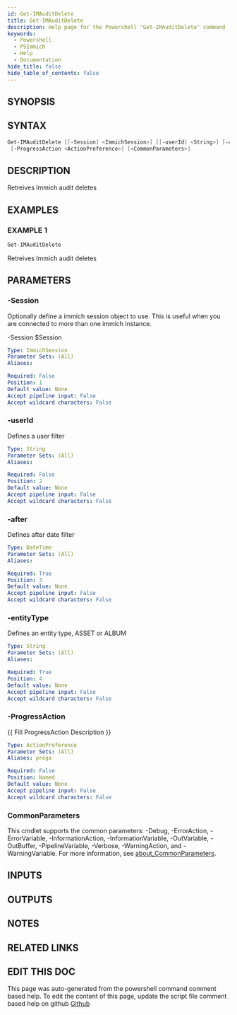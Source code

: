 ```yaml
---
id: Get-IMAuditDelete
title: Get-IMAuditDelete
description: Help page for the Powershell "Get-IMAuditDelete" command
keywords:
  - Powershell
  - PSImmich
  - Help
  - Documentation
hide_title: false
hide_table_of_contents: false
---
```


## SYNOPSIS

## SYNTAX

```powershell
Get-IMAuditDelete [[-Session] <ImmichSession>] [[-userId] <String>] [-after] <DateTime> [-entityType] <String>
 [-ProgressAction <ActionPreference>] [<CommonParameters>]
```

## DESCRIPTION

Retreives Immich audit deletes

## EXAMPLES

### EXAMPLE 1

```powershell
Get-IMAuditDelete
```

Retreives Immich audit deletes

## PARAMETERS

### -Session

Optionally define a immich session object to use.
This is useful when you are connected to more than one immich instance.

-Session $Session

```yaml
Type: ImmichSession
Parameter Sets: (All)
Aliases:

Required: False
Position: 1
Default value: None
Accept pipeline input: False
Accept wildcard characters: False
```

### -userId

Defines a user filter

```yaml
Type: String
Parameter Sets: (All)
Aliases:

Required: False
Position: 2
Default value: None
Accept pipeline input: False
Accept wildcard characters: False
```

### -after

Defines after date filter

```yaml
Type: DateTime
Parameter Sets: (All)
Aliases:

Required: True
Position: 3
Default value: None
Accept pipeline input: False
Accept wildcard characters: False
```

### -entityType

Defines an entity type, ASSET or ALBUM

```yaml
Type: String
Parameter Sets: (All)
Aliases:

Required: True
Position: 4
Default value: None
Accept pipeline input: False
Accept wildcard characters: False
```

### -ProgressAction

\{\{ Fill ProgressAction Description \}\}

```yaml
Type: ActionPreference
Parameter Sets: (All)
Aliases: proga

Required: False
Position: Named
Default value: None
Accept pipeline input: False
Accept wildcard characters: False
```

### CommonParameters

This cmdlet supports the common parameters: -Debug, -ErrorAction, -ErrorVariable, -InformationAction, -InformationVariable, -OutVariable, -OutBuffer, -PipelineVariable, -Verbose, -WarningAction, and -WarningVariable. For more information, see [about_CommonParameters](http://go.microsoft.com/fwlink/?LinkID=113216).

## INPUTS

## OUTPUTS

## NOTES

## RELATED LINKS

## EDIT THIS DOC 

This page was auto-generated from the powershell command comment based help. To edit the content of this page, update the script file comment based help on github [Github](https://github.com/hanpq/PSImmich)
